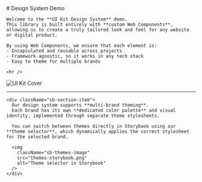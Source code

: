 
<Meta title="Introduction/UI Kit Design System" />

<div className="sb-container">
  <div className="sb-section-title">
    # Design System Demo

    Welcome to the **UI Kit Design System** demo.  
    This library is built entirely with **custom Web Components**, allowing us to create a truly tailored look and feel for any website or digital product.

    By using Web Components, we ensure that each element is:
    - Encapsulated and reusable across projects  
    - Framework-agnostic, so it works in any tech stack  
    - Easy to theme for multiple brands

    <hr />
  </div>

  <div className="sb-section">
    <div className="sb-section-item">
      <img src="UI-Cover.png" alt="UI Kit Cover" />
      <hr />
    </div>

    <div className="sb-section-item">
      Our design system supports **multi-brand theming**.  
      Each brand has its own **dedicated color palette** and visual identity, implemented through separate theme stylesheets.

      You can switch between themes directly in Storybook using our **theme selector**, which dynamically applies the correct stylesheet for the selected brand.

      <img
        className="sb-themes-image"
        src="themes-storybook.png"
        alt="Theme selector in Storybook"
      />
    </div>
  </div>
</div>

<style>
  {`
    .sb-container {
      margin-bottom: 48px;
    }
    .sb-themes-image {
      width: 50%;
      margin: auto;
    }
    .sb-section {
      width: 100%;
      display: flex;
      flex-direction: row;
      gap: 20px;
    }
    img {
      object-fit: cover;
    }
    .sb-section-title {
      margin-bottom: 32px;
    }
    .sb-section a:not(h1 a, h2 a, h3 a) {
      font-size: 14px;
    }
    .sb-section-item, .sb-grid-item {
      flex: 1;
      display: flex;
      flex-direction: column;
    }
    .sb-section-item-heading {
      padding-top: 20px !important;
      padding-bottom: 5px !important;
      margin: 0 !important;
    }
    .sb-section-item-paragraph {
      margin: 0;
      padding-bottom: 10px;
    }
    .sb-chevron {
      margin-left: 5px;
    }
    .sb-features-grid {
      display: grid;
      grid-template-columns: repeat(2, 1fr);
      grid-gap: 32px 20px;
    }
    .sb-socials {
      display: grid;
      grid-template-columns: repeat(4, 1fr);
    }
    .sb-socials p {
      margin-bottom: 10px;
    }
    .sb-explore-image {
      max-height: 32px;
      align-self: flex-start;
    }
    .sb-addon {
      width: 100%;
      display: flex;
      align-items: center;
      position: relative;
      background-color: #EEF3F8;
      border-radius: 5px;
      border: 1px solid rgba(0, 0, 0, 0.05);
      background: #EEF3F8;
      height: 180px;
      margin-bottom: 48px;
      overflow: hidden;
    }
    .sb-addon-text {
      padding-left: 48px;
      max-width: 240px;
    }
    .sb-addon-text h4 {
      padding-top: 0px;
    }
    .sb-addon-img {
      position: absolute;
      left: 345px;
      top: 0;
      height: 100%;
      width: 200%;
      overflow: hidden;
    }
    .sb-addon-img img {
      width: 650px;
      transform: rotate(-15deg);
      margin-left: 40px;
      margin-top: -72px;
      box-shadow: 0 0 1px rgba(255, 255, 255, 0);
      backface-visibility: hidden;
    }
    @media screen and (max-width: 800px) {
      .sb-addon-img {
        left: 300px;
      }
    }
    @media screen and (max-width: 600px) {
      .sb-section {
        flex-direction: column;
      }
      .sb-features-grid {
        grid-template-columns: repeat(1, 1fr);
      }
      .sb-socials {
        grid-template-columns: repeat(2, 1fr);
      }
      .sb-addon {
        height: 280px;
        align-items: flex-start;
        padding-top: 32px;
        overflow: hidden;
      }
      .sb-addon-text {
        padding-left: 24px;
      }
      .sb-addon-img {
        right: 0;
        left: 0;
        top: 130px;
        bottom: 0;
        overflow: hidden;
        height: auto;
        width: 124%;
      }
      .sb-addon-img img {
        width: 1200px;
        transform: rotate(-12deg);
        margin-left: 0;
        margin-top: 48px;
        margin-bottom: -40px;
        margin-left: -24px;
      }
    }
  `}
</style>
